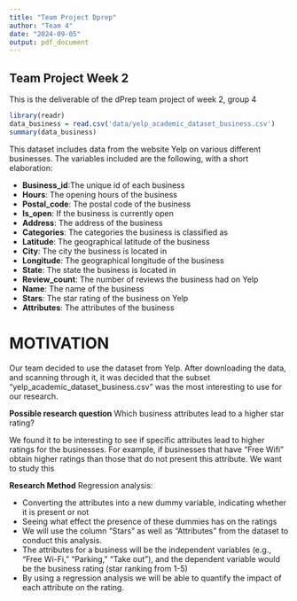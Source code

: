 ```yaml
---
title: "Team Project Dprep"
author: "Team 4"
date: "2024-09-05"
output: pdf_document
---
```


## Team Project Week 2

This is the deliverable of the dPrep team project of week 2, group 4

```r
library(readr)
data_business = read.csv('data/yelp_academic_dataset_business.csv')
summary(data_business)
```
This dataset includes data from the website Yelp on various different businesses. The variables included are the following, with a short elaboration:

* __Business_id__:The unique id of each business
* __Hours__: The opening hours of the business
* __Postal_code__: The postal code of the business
* __Is_open__: If the business is currently open
* __Address__: The address of the business
* __Categories__: The categories the business is classified as
* __Latitude__: The geographical latitude of the business
* __City__: The city the business is located in
* __Longitude__: The geographical longitude of the business
* __State__: The state the business is located in
* __Review_count__: The number of reviews the business had on Yelp
* __Name__: The name of the business
* __Stars__: The star rating of the business on Yelp
* __Attributes__: The attributes of the business

# MOTIVATION
Our team decided to use the dataset from Yelp. After downloading the data, and scanning through it, it was decided that the subset "yelp_academic_dataset_business.csv" was the most interesting to use for our research. 

__Possible research question__ 
Which business attributes lead to a higher star rating? 

We found it to be interesting to see if specific attributes lead to higher ratings for the businesses. For example, if businesses that have “Free Wifi” obtain higher ratings than those that do not present this attribute. We want to study this 

__Research Method__
Regression analysis:

* Converting the attributes into a new dummy variable, indicating whether it is present or not 
* Seeing what effect the presence of these dummies has on the ratings 
* We will use the column "Stars" as well as "Attributes" from the dataset to conduct this analysis. 
* The attributes for a business will be the independent variables (e.g., “Free Wi-Fi,” “Parking,” “Take out”), and the dependent variable would be the business rating (star ranking from 1-5) 
* By using a regression analysis we will be able to quantify the impact of each attribute on the rating.

